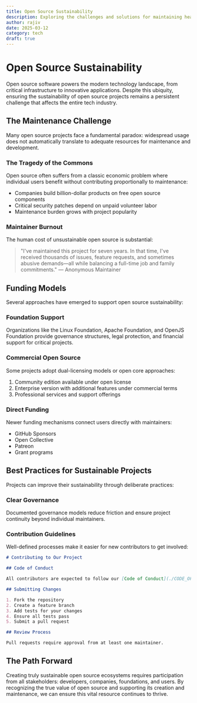 ```yaml
---
title: Open Source Sustainability
description: Exploring the challenges and solutions for maintaining healthy open source ecosystems
author: rajiv
date: 2025-03-12
category: tech
draft: true
---
```


# Open Source Sustainability

Open source software powers the modern technology landscape, from critical infrastructure to innovative applications. Despite this ubiquity, ensuring the sustainability of open source projects remains a persistent challenge that affects the entire tech industry.

## The Maintenance Challenge

Many open source projects face a fundamental paradox: widespread usage does not automatically translate to adequate resources for maintenance and development.

### The Tragedy of the Commons

Open source often suffers from a classic economic problem where individual users benefit without contributing proportionally to maintenance:

- Companies build billion-dollar products on free open source components
- Critical security patches depend on unpaid volunteer labor
- Maintenance burden grows with project popularity

### Maintainer Burnout

The human cost of unsustainable open source is substantial:

> "I've maintained this project for seven years. In that time, I've received thousands of issues, feature requests, and sometimes abusive demands—all while balancing a full-time job and family commitments."
> — Anonymous Maintainer

## Funding Models

Several approaches have emerged to support open source sustainability:

### Foundation Support

Organizations like the Linux Foundation, Apache Foundation, and OpenJS Foundation provide governance structures, legal protection, and financial support for critical projects.

### Commercial Open Source

Some projects adopt dual-licensing models or open core approaches:

1. Community edition available under open license
2. Enterprise version with additional features under commercial terms
3. Professional services and support offerings

### Direct Funding

Newer funding mechanisms connect users directly with maintainers:

- GitHub Sponsors
- Open Collective
- Patreon
- Grant programs

## Best Practices for Sustainable Projects

Projects can improve their sustainability through deliberate practices:

### Clear Governance

Documented governance models reduce friction and ensure project continuity beyond individual maintainers.

### Contribution Guidelines

Well-defined processes make it easier for new contributors to get involved:

```markdown
# Contributing to Our Project

## Code of Conduct

All contributors are expected to follow our [Code of Conduct](./CODE_OF_CONDUCT.md).

## Submitting Changes

1. Fork the repository
2. Create a feature branch
3. Add tests for your changes
4. Ensure all tests pass
5. Submit a pull request

## Review Process

Pull requests require approval from at least one maintainer.
```

## The Path Forward

Creating truly sustainable open source ecosystems requires participation from all stakeholders: developers, companies, foundations, and users. By recognizing the true value of open source and supporting its creation and maintenance, we can ensure this vital resource continues to thrive.

<Cards>
  <Card title="Open Source Funding Guide" href="/docs/funding" />
  <Card title="Governance Models" href="/docs/governance" />
</Cards>
